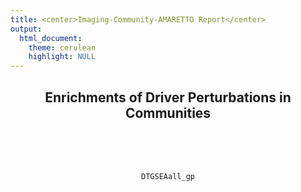 ```yaml
---
title: <center>Imaging-Community-AMARETTO Report</center>
output: 
  html_document:
    theme: cerulean
    highlight: NULL
---
```

<style>
  .main-container {
    max-width:  100% !important;
    padding-right: 1% !important;
    padding-left: 1% !important;
    margin-right: 1% !important;
    margin-left: 1% !important;
    table-layout: fixed !important;
  }
</style>

<center>

## Enrichments of Driver Perturbations in Communities
<br><br><br>
```r
DTGSEAall_gp
```
<br><br><br>

</center>